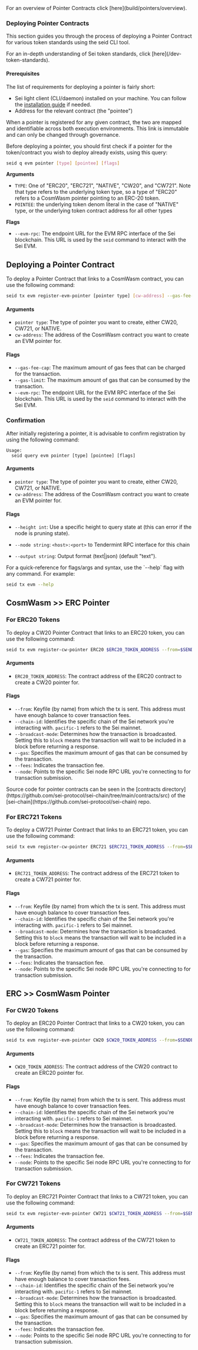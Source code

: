
<Callout type="info" emoji="ℹ️">
  For an overview of Pointer Contracts click [here](build/pointers/overview).
</Callout>

### Deploying Pointer Contracts

This section guides you through the process of deploying a Pointer Contract for
various token standards using the seid CLI tool.

<Callout type="info" emoji="ℹ️">
  For an in-depth understanding of Sei token standards, click [here](/dev-token-standards).
</Callout>

#### Prerequisites

The list of requirements for deploying a pointer is fairly short:

- Sei light client (CLI/daemon) installed on your machine. You can follow the
  [installation guide](../../node/getting-started) if needed.
- Address for the relevant contract (the "pointee")

When a pointer is registered for any given contract, the two are mapped and
identifiable across both execution environments. This link is immutable and can
only be changed through governance.

Before deploying a pointer, you should first check if a pointer for the
token/contract you wish to deploy already exists, using this query:

```bash
seid q evm pointer [type] [pointee] [flags]
```

**Arguments**

- `TYPE`: One of "ERC20", "ERC721", "NATIVE", "CW20", and "CW721". Note that
  type refers to the underlying token type, so a type of "ERC20" refers to a
  CosmWasm pointer pointing to an ERC-20 token.
- `POINTEE`: the underlying token denom literal in the case of "NATIVE" type, or
  the underlying token contract address for all other types

**Flags**

- `--evm-rpc`: The endpoint URL for the EVM RPC interface of the Sei blockchain.
  This URL is used by the `seid` command to interact with the Sei EVM.

## Deploying a Pointer Contract

To deploy a Pointer Contract that links to a CosmWasm contract, you can use the
following command:

```bash
seid tx evm register-evm-pointer [pointer type] [cw-address] --gas-fee-cap=<int> --gas-limit=<int>
```

#### Arguments

- `pointer type`: The type of pointer you want to create, either CW20, CW721, or
  NATIVE.
- `cw-address`: The address of the CosmWasm contract you want to create an EVM
  pointer for.

#### Flags

- `--gas-fee-cap`: The maximum amount of gas fees that can be charged for the
  transaction.
- `--gas-limit`: The maximum amount of gas that can be consumed by the
  transaction.
- `--evm-rpc`: The endpoint URL for the EVM RPC interface of the Sei blockchain.
  This URL is used by the `seid` command to interact with the Sei EVM.

### Confirmation

After initially registering a pointer, it is advisable to confirm registration
by using the following command:

```shell
Usage:
  seid query evm pointer [type] [pointee] [flags]
```

#### Arguments

- `pointer type`: The type of pointer you want to create, either CW20, CW721, or
  NATIVE.
- `cw-address`: The address of the CosmWasm contract you want to create an EVM
  pointer for.

#### Flags

- `--height int`: Use a specific height to query state at (this can error if the
  node is pruning state).

- `--node string`: `<host>:<port>` to Tendermint RPC interface for this chain

- `--output string`: Output format (text|json) (default "text").

<Callout type="info">
  For a quick-reference for flags/args and syntax, use the `--help` flag with any command. For example:

```bash
seid tx evm --help
```

</Callout>

## CosmWasm >> ERC Pointer

### For ERC20 Tokens

To deploy a CW20 Pointer Contract that links to an ERC20 token, you can use the
following command:

```bash
seid tx evm register-cw-pointer ERC20 $ERC20_TOKEN_ADDRESS --from=$SENDER --chain-id=pacific-1 --broadcast-mode=block --gas=200000 --fees=5000usei --node=https://rpc.sei-apis.com
```

#### Arguments

- `ERC20_TOKEN_ADDRESS`: The contract address of the ERC20 contract to create a
  CW20 pointer for.

#### Flags

- `--from`: Keyfile (by name) from which the tx is sent. This address must have
  enough balance to cover transaction fees.
- `--chain-id`: Identifies the specific chain of the Sei network you're
  interacting with. `pacific-1` refers to the Sei mainnet.
- `--broadcast-mode`: Determines how the transaction is broadcasted. Setting
  this to `block` means the transaction will wait to be included in a block
  before returning a response.
- `--gas`: Specifies the maximum amount of gas that can be consumed by the
  transaction.
- `--fees`: Indicates the transaction fee.
- `--node`: Points to the specific Sei node RPC URL you're connecting to for
  transaction submission.

<Callout type="info" emoji="ℹ️">
  Source code for pointer contracts can be seen in the [contracts directory](https://github.com/sei-protocol/sei-chain/tree/main/contracts/src) of the [sei-chain](https://github.com/sei-protocol/sei-chain) repo.
</Callout>

### For ERC721 Tokens

To deploy a CW721 Pointer Contract that links to an ERC721 token, you can use
the following command:

```bash
seid tx evm register-cw-pointer ERC721 $ERC721_TOKEN_ADDRESS --from=$SENDER --chain-id=pacific-1 --broadcast-mode=block --gas=200000 --fees=5000usei --node=https://rpc.sei-apis.com
```

#### Arguments

- `ERC721_TOKEN_ADDRESS`: The contract address of the ERC721 token to create a
  CW721 pointer for.

#### Flags

- `--from`: Keyfile (by name) from which the tx is sent. This address must have
  enough balance to cover transaction fees.
- `--chain-id`: Identifies the specific chain of the Sei network you're
  interacting with. `pacific-1` refers to Sei mainnet.
- `--broadcast-mode`: Determines how the transaction is broadcasted. Setting
  this to `block` means the transaction will wait to be included in a block
  before returning a response.
- `--gas`: Specifies the maximum amount of gas that can be consumed by the
  transaction.
- `--fees`: Indicates the transaction fee.
- `--node`: Points to the specific Sei node RPC URL you're connecting to for
  transaction submission.

## ERC >> CosmWasm Pointer

### For CW20 Tokens

To deploy an ERC20 Pointer Contract that links to a CW20 token, you can use the
following command:

```bash
seid tx evm register-evm-pointer CW20 $CW20_TOKEN_ADDRESS --from=$SENDER --chain-id=pacific-1 --broadcast-mode=block --gas=200000 --fees=5000usei --node=https://rpc.sei-apis.com
```

#### Arguments

- `CW20_TOKEN_ADDRESS`: The contract address of the CW20 contract to create an
  ERC20 pointer for.

#### Flags

- `--from`: Keyfile (by name) from which the tx is sent. This address must have
  enough balance to cover transaction fees.
- `--chain-id`: Identifies the specific chain of the Sei network you're
  interacting with. `pacific-1` refers to Sei mainnet.
- `--broadcast-mode`: Determines how the transaction is broadcasted. Setting
  this to `block` means the transaction will wait to be included in a block
  before returning a response.
- `--gas`: Specifies the maximum amount of gas that can be consumed by the
  transaction.
- `--fees`: Indicates the transaction fee.
- `--node`: Points to the specific Sei node RPC URL you're connecting to for
  transaction submission.

### For CW721 Tokens

To deploy an ERC721 Pointer Contract that links to a CW721 token, you can use
the following command:

```bash
seid tx evm register-evm-pointer CW721 $CW721_TOKEN_ADDRESS --from=$SENDER --chain-id=pacific-1 --broadcast-mode=block --gas=200000 --fees=5000usei --node=https://rpc.sei-apis.com
```

#### Arguments

- `CW721_TOKEN_ADDRESS`: The contract address of the CW721 token to create an
  ERC721 pointer for.

#### Flags

- `--from`: Keyfile (by name) from which the tx is sent. This address must have
  enough balance to cover transaction fees.
- `--chain-id`: Identifies the specific chain of the Sei network you're
  interacting with. `pacific-1` refers to Sei mainnet.
- `--broadcast-mode`: Determines how the transaction is broadcasted. Setting
  this to `block` means the transaction will wait to be included in a block
  before returning a response.
- `--gas`: Specifies the maximum amount of gas that can be consumed by the
  transaction.
- `--fees`: Indicates the transaction fee.
- `--node`: Points to the specific Sei node RPC URL you're connecting to for
  transaction submission.

